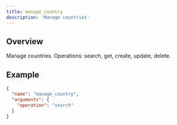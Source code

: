 ```yaml
---
title: manage_country
description: 'Manage countries'
---
```


## Overview

Manage countries. Operations: search, get, create, update, delete.

## Example

```json
{
  "name": "manage_country",
  "arguments": {
    "operation": "search"
  }
}
```
